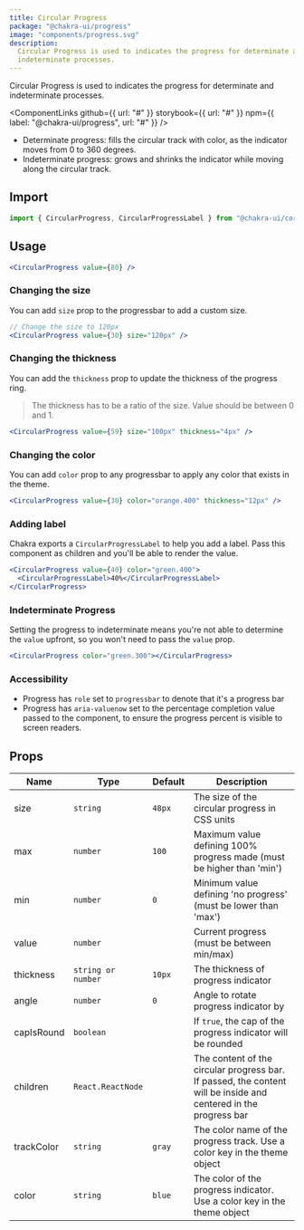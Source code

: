 ```yaml
---
title: Circular Progress
package: "@chakra-ui/progress"
image: "components/progress.svg"
description:
  Circular Progress is used to indicates the progress for determinate and
  indeterminate processes.
---
```



Circular Progress is used to indicates the progress for determinate and
indeterminate processes.

<ComponentLinks
  github={{ url: "#" }}
  storybook={{ url: "#" }}
  npm={{ label: "@chakra-ui/progress", url: "#" }}
/>

<carbon-ad></carbon-ad>

- Determinate progress: fills the circular track with color, as the indicator
  moves from 0 to 360 degrees.
- Indeterminate progress: grows and shrinks the indicator while moving along the
  circular track.

## Import

```js
import { CircularProgress, CircularProgressLabel } from "@chakra-ui/core"
```

## Usage

```jsx
<CircularProgress value={80} />
```

### Changing the size

You can add `size` prop to the progressbar to add a custom size.

```jsx
// Change the size to 120px
<CircularProgress value={30} size="120px" />
```

### Changing the thickness

You can add the `thickness` prop to update the thickness of the progress ring.

> The thickness has to be a ratio of the size. Value should be between 0 and 1.

```jsx
<CircularProgress value={59} size="100px" thickness="4px" />
```

### Changing the color

You can add `color` prop to any progressbar to apply any color that exists in
the theme.

```jsx
<CircularProgress value={30} color="orange.400" thickness="12px" />
```

### Adding label

Chakra exports a `CircularProgressLabel` to help you add a label. Pass this
component as children and you'll be able to render the value.

```jsx
<CircularProgress value={40} color="green.400">
  <CircularProgressLabel>40%</CircularProgressLabel>
</CircularProgress>
```

### Indeterminate Progress

Setting the progress to indeterminate means you're not able to determine the `value` upfront, so you won't need to pass the `value` prop.

```jsx
<CircularProgress color="green.300"></CircularProgress>
```

### Accessibility

- Progress has `role` set to `progressbar` to denote that it's a progress bar
- Progress has `aria-valuenow` set to the percentage completion value passed to
  the component, to ensure the progress percent is visible to screen readers.

## Props

| Name            | Type               | Default | Description                                                                                                      |
| --------------- | ------------------ | ------- | ---------------------------------------------------------------------------------------------------------------- |
| size            | `string`           | `48px`  | The size of the circular progress in CSS units                                                                   |
| max             | `number`           | `100`   | Maximum value defining 100% progress made (must be higher than 'min')                                            |
| min             | `number`           | `0`     | Minimum value defining 'no progress' (must be lower than 'max')                                                  |
| value           | `number`           |         | Current progress (must be between min/max)                                                                       |
| thickness       | `string or number` | `10px`  | The thickness of progress indicator                                                                              |
| angle           | `number`           | `0`     | Angle to rotate progress indicator by                                                                            |
| capIsRound      | `boolean`          |         | If `true`, the cap of the progress indicator will be rounded                                                     |
| children        | `React.ReactNode`  |         | The content of the circular progress bar. If passed, the content will be inside and centered in the progress bar |
| trackColor      | `string`           | `gray`  | The color name of the progress track. Use a color key in the theme object                                        |
| color           | `string`           | `blue`  | The color of the progress indicator. Use a color key in the theme object                                         |

